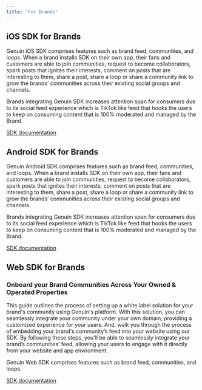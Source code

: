 ```yaml
---
title: 'For Brands'
---
```


## iOS SDK for Brands

Genuin iOS SDK comprises features such as brand feed, communities, and loops. When a brand installs SDK on their own app, their fans and customers are able to join communities, request to become collaborators, spark posts that ignites their interests, comment on posts that are interesting to them, share a post, share a loop or share a community link to grow the brands’ communities across their existing social groups and channels.

Brands integrating Genuin SDK increases attention span for consumers due to its social feed experience which is TikTok like feed that hooks the users to keep on consuming content that is 100% moderated and managed by the Brand.

[SDK documentation](../sdk-docs/ios_sdk)


## Android SDK for Brands

Genuin Android SDK comprises features such as brand feed, communities, and loops. When a brand installs SDK on their own app, their fans and customers are able to join communities, request to become collaborators, spark posts that ignites their interests, comment on posts that are interesting to them, share a post, share a loop or share a community link to grow the brands’ communities across their existing social groups and channels.

Brands integrating Genuin SDK increases attention span for consumers due to its social feed experience which is TikTok like feed that hooks the users to keep on consuming content that is 100% moderated and managed by the Brand.  

[SDK documentation](../sdk-docs/android_sdk)


## Web SDK for Brands

### Onboard your Brand Communities Across Your Owned & Operated Properties

This guide outlines the process of setting up a white label solution for your brand's community using Genuin's platform. With this solution, you can seamlessly integrate your community under your own domain, providing a customized experience for your users. 
And, walk you through the process of embedding your brand's community’s feed into your website using our SDK. By following these steps, you'll be able to seamlessly integrate your brand’s communities’ feed, allowing your users to engage with it directly from your website and app environment.

Genuin Web SDK comprises features such as brand feed, communities, and loops.

[SDK documentation](../sdk-docs/web_sdk)